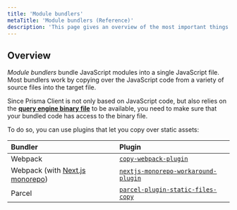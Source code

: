 ```yaml
---
title: 'Module bundlers'
metaTitle: 'Module bundlers (Reference)'
description: 'This page gives an overview of the most important things to be aware of when using a module bundler to bundle an application that uses Prisma Client.'
---
```


<TopBlock title={frontMatter.title} />

## Overview

_Module bundlers_ bundle JavaScript modules into a single JavaScript file. Most bundlers work by copying over the JavaScript code from a variety of source files into the target file.

Since Prisma Client is not only based on JavaScript code, but also relies on the [**query engine binary file**](/orm/more/under-the-hood/engines#the-query-engine-file) to be available, you need to make sure that your bundled code has access to the binary file.

To do so, you can use plugins that let you copy over static assets:

| Bundler                                                                                                           | Plugin                                                                                                         |
| :---------------------------------------------------------------------------------------------------------------- | :------------------------------------------------------------------------------------------------------------- |
| Webpack                                                                                                           | [`copy-webpack-plugin`](https://github.com/webpack-contrib/copy-webpack-plugin#copy-webpack-plugin)            |
| Webpack (with [Next.js monorepo](/orm/more/help-and-troubleshooting/help-articles/nextjs-prisma-client-monorepo)) | [`nextjs-monorepo-workaround-plugin`](https://www.npmjs.com/package/@prisma/nextjs-monorepo-workaround-plugin) |
| Parcel                                                                                                            | [`parcel-plugin-static-files-copy`](https://github.com/elwin013/parcel-plugin-static-files-copy#readme)        |
